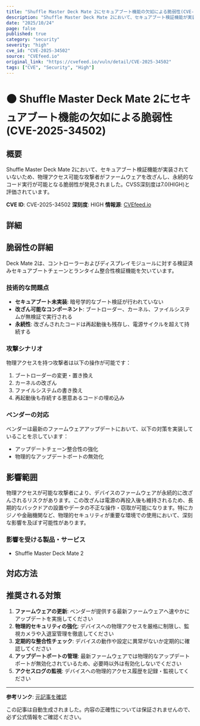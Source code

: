 ```yaml
---
title: "Shuffle Master Deck Mate 2にセキュアブート機能の欠如による脆弱性(CVE-2025-34502)"
description: "Shuffle Master Deck Mate 2において、セキュアブート検証機能が実装されていないため、物理アクセス可能な攻撃者がファームウェアを改ざんし、永続的なコード実行が可能となる脆弱性が発見されました。CVSS深刻度は7.0(HIGH)と評価されています。"
date: "2025/10/24"
page: false
published: true
category: "security"
severity: "high"
cve_id: "CVE-2025-34502"
source: "CVEfeed.io"
original_link: "https://cvefeed.io/vuln/detail/CVE-2025-34502"
tags: ["CVE", "Security", "High"]
---
```


# 🟠 Shuffle Master Deck Mate 2にセキュアブート機能の欠如による脆弱性(CVE-2025-34502)

## 概要

Shuffle Master Deck Mate 2において、セキュアブート検証機能が実装されていないため、物理アクセス可能な攻撃者がファームウェアを改ざんし、永続的なコード実行が可能となる脆弱性が発見されました。CVSS深刻度は7.0(HIGH)と評価されています。

**CVE ID**: CVE-2025-34502
**深刻度**: HIGH
**情報源**: [CVEfeed.io](https://cvefeed.io/vuln/detail/CVE-2025-34502)

## 詳細

## 脆弱性の詳細

Deck Mate 2は、コントローラーおよびディスプレイモジュールに対する検証済みセキュアブートチェーンとランタイム整合性検証機能を欠いています。

### 技術的な問題点

- **セキュアブート未実装**: 暗号学的なブート検証が行われていない
- **改ざん可能なコンポーネント**: ブートローダー、カーネル、ファイルシステムが無検証で実行される
- **永続性**: 改ざんされたコードは再起動後も残存し、電源サイクルを超えて持続する

### 攻撃シナリオ

物理アクセスを持つ攻撃者は以下の操作が可能です：

1. ブートローダーの変更・置き換え
2. カーネルの改ざん
3. ファイルシステムの書き換え
4. 再起動後も存続する悪意あるコードの埋め込み

### ベンダーの対応

ベンダーは最新のファームウェアアップデートにおいて、以下の対策を実装していることを示しています：

- アップデートチェーン整合性の強化
- 物理的なアップデートポートの無効化

## 影響範囲

物理アクセスが可能な攻撃者により、デバイスのファームウェアが永続的に改ざんされるリスクがあります。この改ざんは電源の再投入後も維持されるため、長期的なバックドアの設置やデータの不正な操作・窃取が可能になります。特にカジノや金融機関など、物理的セキュリティが重要な環境での使用において、深刻な影響を及ぼす可能性があります。


### 影響を受ける製品・サービス

- Shuffle Master Deck Mate 2


## 対応方法

## 推奨される対策

1. **ファームウェアの更新**: ベンダーが提供する最新ファームウェアへ速やかにアップデートを実施してください
2. **物理的セキュリティの強化**: デバイスへの物理アクセスを厳格に制限し、監視カメラや入退室管理を徹底してください
3. **定期的な整合性チェック**: デバイスの動作や設定に異常がないか定期的に確認してください
4. **アップデートポートの管理**: 最新ファームウェアでは物理的なアップデートポートが無効化されているため、必要時以外は有効化しないでください
5. **アクセスログの監視**: デバイスへの物理的アクセス履歴を記録・監視してください

---

**参考リンク**: [元記事を確認](https://cvefeed.io/vuln/detail/CVE-2025-34502)

この記事は自動生成されました。内容の正確性については保証されませんので、必ず公式情報をご確認ください。
